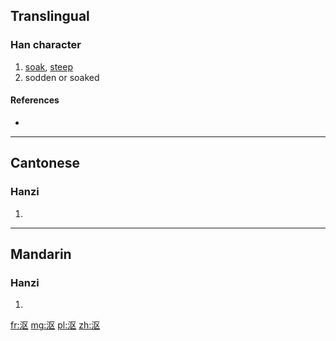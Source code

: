 {{also|漚}}
==Translingual==

===Han character===
{{Han char|rn=85|rad=水|as=04|sn=7|four=|canj=水尸大 (ESK)}}

# [[soak]], [[steep]]
# sodden or soaked

====References====
* {{Han ref|kx=0612.121|hdz=31561.020|uh=6CA4|ud=27812}}

----

==Cantonese==

===Hanzi===
{{yue-hanzi|jyut=|y=au1, au3|tra=漚}}

# {{defn|lang=yue|sort=水04}}

----

==Mandarin==

===Hanzi===
{{cmn-hanzi|tra=漚|pin=[[òu]] ([[ou4]])|wg=ou<sup>4</sup>}}

# {{defn|lang=cmn|sort=水04}}

[[fr:沤]]
[[mg:沤]]
[[pl:沤]]
[[zh:沤]]